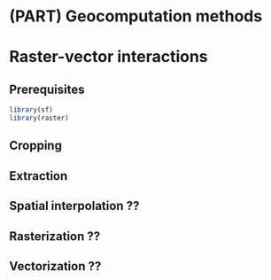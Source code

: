 # (PART) Geocomputation methods {-}

# Raster-vector interactions {#raster-vector}

## Prerequisites {-}

```r
library(sf)
library(raster)
```

## Cropping

<!-- - crop, mask -->

## Extraction

<!-- - extract -->

## Spatial interpolation ??
<!-- http://mdsumner.github.io/guerrilla/articles/irreg2.html -->

## Rasterization ??

## Vectorization ??


<!-- distances? -->
<!-- zonal stats -->